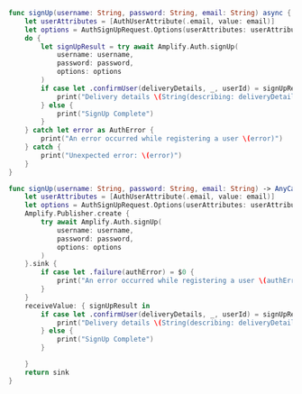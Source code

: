 <BlockSwitcher>

<Block name="Async/Await">

```swift
func signUp(username: String, password: String, email: String) async {
    let userAttributes = [AuthUserAttribute(.email, value: email)]
    let options = AuthSignUpRequest.Options(userAttributes: userAttributes)
    do {
        let signUpResult = try await Amplify.Auth.signUp(
            username: username,
            password: password,
            options: options
        )
        if case let .confirmUser(deliveryDetails, _, userId) = signUpResult.nextStep {
            print("Delivery details \(String(describing: deliveryDetails)) for userId: \(String(describing: userId))")
        } else {
            print("SignUp Complete")
        }
    } catch let error as AuthError {
        print("An error occurred while registering a user \(error)")
    } catch {
        print("Unexpected error: \(error)")
    }
}
```

</Block>

<Block name="Combine">

```swift
func signUp(username: String, password: String, email: String) -> AnyCancellable {
    let userAttributes = [AuthUserAttribute(.email, value: email)]
    let options = AuthSignUpRequest.Options(userAttributes: userAttributes)
    Amplify.Publisher.create {
        try await Amplify.Auth.signUp(
            username: username,
            password: password,
            options: options
        )
    }.sink {
        if case let .failure(authError) = $0 {
            print("An error occurred while registering a user \(authError)")
        }
    }
    receiveValue: { signUpResult in
        if case let .confirmUser(deliveryDetails, _, userId) = signUpResult.nextStep {
            print("Delivery details \(String(describing: deliveryDetails)) for userId: \(String(describing: userId)))")
        } else {
            print("SignUp Complete")
        }

    }
    return sink
}
```

</Block>

</BlockSwitcher>
